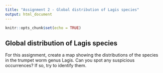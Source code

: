 ```yaml
---
title: "Assignment 2 - Global distribution of Lagis species"
output: html_document
---
```


```r
knitr::opts_chunk$set(echo = TRUE)
```

## Global distribution of Lagis species

For this assignment, create a map showing the distributions of the species in the trumpet worm genus Lagis. Can you spot any suspicious occurrences? If so, try to identify them.

```r



```


